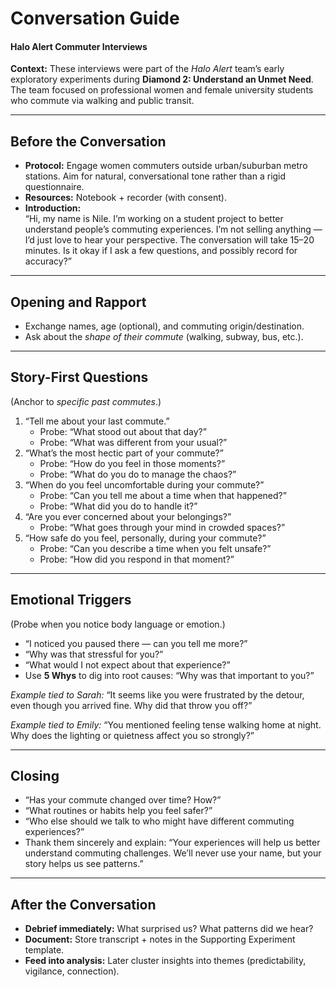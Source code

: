 # Conversation Guide  {#sec-conversation-guide-ha .unnumbered}  

#### Halo Alert Commuter Interviews {.subtitle} 

**Context:** These interviews were part of the *Halo Alert* team’s early exploratory experiments during **Diamond 2: Understand an Unmet Need**. The team focused on professional women and female university students who commute via walking and public transit.  

---

## Before the Conversation  
- **Protocol:** Engage women commuters outside urban/suburban metro stations. Aim for natural, conversational tone rather than a rigid questionnaire.  
- **Resources:** Notebook + recorder (with consent).  
- **Introduction:**  
  “Hi, my name is Nile. I’m working on a student project to better understand people’s commuting experiences. I’m not selling anything — I’d just love to hear your perspective. The conversation will take 15–20 minutes. Is it okay if I ask a few questions, and possibly record for accuracy?”  

---

## Opening and Rapport  
- Exchange names, age (optional), and commuting origin/destination.  
- Ask about the *shape of their commute* (walking, subway, bus, etc.).  

---

## Story-First Questions  
(Anchor to *specific past commutes*.)  

1. “Tell me about your last commute.”  
   - Probe: “What stood out about that day?”  
   - Probe: “What was different from your usual?”  

2. “What’s the most hectic part of your commute?”  
   - Probe: “How do you feel in those moments?”  
   - Probe: “What do you do to manage the chaos?”  

3. “When do you feel uncomfortable during your commute?”  
   - Probe: “Can you tell me about a time when that happened?”  
   - Probe: “What did you do to handle it?”  

4. “Are you ever concerned about your belongings?”  
   - Probe: “What goes through your mind in crowded spaces?”  

5. “How safe do you feel, personally, during your commute?”  
   - Probe: “Can you describe a time when you felt unsafe?”  
   - Probe: “How did you respond in that moment?”  

---

## Emotional Triggers  
(Probe when you notice body language or emotion.)

- “I noticed you paused there — can you tell me more?”  
- “Why was that stressful for you?”  
- “What would I not expect about that experience?”  
- Use **5 Whys** to dig into root causes: “Why was that important to you?”  

*Example tied to Sarah:* “It seems like you were frustrated by the detour, even though you arrived fine. Why did that throw you off?”  

*Example tied to Emily:* “You mentioned feeling tense walking home at night. Why does the lighting or quietness affect you so strongly?”  

---

## Closing  
- “Has your commute changed over time? How?”  
- “What routines or habits help you feel safer?”  
- “Who else should we talk to who might have different commuting experiences?”  
- Thank them sincerely and explain: “Your experiences will help us better understand commuting challenges. We’ll never use your name, but your story helps us see patterns.”  

---

## After the Conversation  
- **Debrief immediately:** What surprised us? What patterns did we hear?  
- **Document:** Store transcript + notes in the Supporting Experiment template.  
- **Feed into analysis:** Later cluster insights into themes (predictability, vigilance, connection).  

